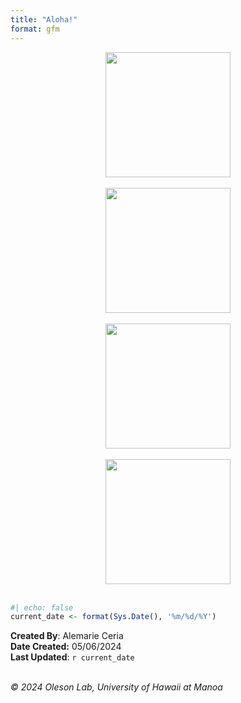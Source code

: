 ```yaml
---
title: "Aloha!"
format: gfm
---
```


<center>
<img src="www/logos/uhm-logo.png" alt="" align="center" width="200"> <br><br>
    <img src="www/logos/pew-research-center-logo.png" alt="" align="center" width="200"> <br><br>
    <img src="www/logos/sea-grant-logo.png" alt="" align="center" height="200"> <br><br>
    <img src="www/logos/pi-casc-logo.png" alt="" align="center" height="200"> <br><br>
</center>

```r
#| echo: false
current_date <- format(Sys.Date(), '%m/%d/%Y')
```

**Created By**: Alemarie Ceria <br> 
**Date Created:** 05/06/2024 <br>
**Last Updated**: `r current_date` <br><br>

*© 2024 Oleson Lab, University of Hawaii at Manoa*